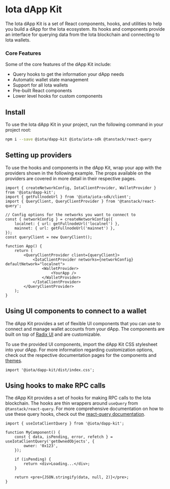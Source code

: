 
# Iota dApp Kit

The Iota dApp Kit is a set of React components, hooks, and utilities to help you build a dApp for the
Iota ecosystem. Its hooks and components provide an interface for querying data from the Iota
blockchain and connecting to Iota wallets.

### Core Features

Some of the core features of the dApp Kit include:

-   Query hooks to get the information your dApp needs
-   Automatic wallet state management
-   Support for all Iota wallets
-   Pre-built React components
-   Lower level hooks for custom components

## Install

To use the Iota dApp Kit in your project, run the following command in your project root:

```sh npm2yarn
npm i --save @iota/dapp-kit @iota/iota-sdk @tanstack/react-query
```

## Setting up providers

To use the hooks and components in the dApp Kit, wrap your app with the providers shown in the
following example. The props available on the providers are covered in more detail in their
respective pages.

<AlphaNet/>

```tsx
import { createNetworkConfig, IotaClientProvider, WalletProvider } from '@iota/dapp-kit';
import { getFullnodeUrl } from '@iota/iota-sdk/client';
import { QueryClient, QueryClientProvider } from '@tanstack/react-query';

// Config options for the networks you want to connect to
const { networkConfig } = createNetworkConfig({
    localnet: { url: getFullnodeUrl('localnet') },
    mainnet: { url: getFullnodeUrl('mainnet') },
});
const queryClient = new QueryClient();

function App() {
    return (
        <QueryClientProvider client={queryClient}>
            <IotaClientProvider networks={networkConfig} defaultNetwork="localnet">
                <WalletProvider>
                    <YourApp />
                </WalletProvider>
            </IotaClientProvider>
        </QueryClientProvider>
    );
}
```

## Using UI components to connect to a wallet

The dApp Kit provides a set of flexible UI components that you can use to connect and manage wallet
accounts from your dApp. The components are built on top of [Radix UI](https://radix-ui.com/primitives) and
are customizable.

To use the provided UI components, import the dApp Kit CSS stylesheet into your dApp. For more
information regarding customization options, check out the respective documentation pages for the
components and [themes](./themes.mdx).

```tsx
import '@iota/dapp-kit/dist/index.css';
```

## Using hooks to make RPC calls

The dApp Kit provides a set of hooks for making RPC calls to the Iota blockchain. The hooks are thin
wrappers around `useQuery` from `@tanstack/react-query`. For more comprehensive documentation on how
to use these query hooks, check out the
[react-query documentation](https://tanstack.com/query/latest/docs/react/overview).

```tsx
import { useIotaClientQuery } from '@iota/dapp-kit';

function MyComponent() {
    const { data, isPending, error, refetch } = useIotaClientQuery('getOwnedObjects', {
        owner: '0x123',
    });

    if (isPending) {
        return <div>Loading...</div>;
    }

    return <pre>{JSON.stringify(data, null, 2)}</pre>;
}
```
